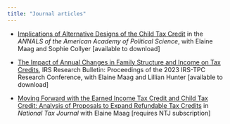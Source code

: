```yaml
---
title: "Journal articles"
---
```


-   [Implications of Alternative Designs of the Child Tax Credit](https://doi.org/10.1177/00027162241272312) in the *ANNALS of the American Academy of Political Science*, with Elaine Maag and Sophie Collyer [available to download]

-   [The Impact of Annual Changes in Family Structure and Income on Tax Credits](https://www.irs.gov/pub/irs-prior/p1500--2023.pdf), IRS Research Bulletin: Proceedings of the 2023 IRS-TPC Research Conference, with Elaine Maag and Lillian Hunter [available to download]

-   [Moving Forward with the Earned Income Tax Credit and Child Tax Credit: Analysis of Proposals to Expand Refundable Tax Credits](https://www.journals.uchicago.edu/doi/abs/10.17310/ntj.2020.4.11) in *National Tax Journal* with Elaine Maag [requires NTJ subscription]
